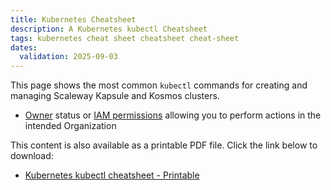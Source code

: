 ```yaml
---
title: Kubernetes Cheatsheet
description: A Kubernetes kubectl Cheatsheet
tags: kubernetes cheat sheet cheatsheet cheat-sheet
dates:
  validation: 2025-09-03
---
```




This page shows the most common `kubectl` commands for creating and managing Scaleway Kapsule and Kosmos clusters.

<Requirements />

- [Owner](/iam/concepts/#owner) status or [IAM permissions](/iam/concepts/#permission) allowing you to perform actions in the intended Organization

<Lightbox image={image} alt="" size="large" />

<Message type="tip">
  This content is also available as a printable PDF file. Click the link below to download:

  - [Kubernetes kubectl cheatsheet - Printable](/pdf/scaleway-kubernetes-cheatsheet.pdf)
</Message>